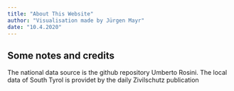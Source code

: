 ```yaml
---
title: "About This Website"
author: "Visualisation made by Jürgen Mayr"
date: "10.4.2020"
---
```


## Some notes and credits

The national data source is the github repository Umberto Rosini. The local data of South Tyrol is providet by the daily Zivilschutz publication
